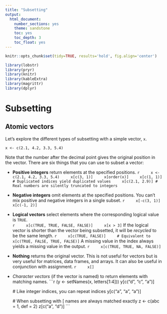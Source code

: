 ```yaml
---
title: "Subsetting"
output:
  html_document:
    number_sections: yes
    theme: sandstone
    toc: yes
    toc_depth: 3
    toc_float: yes
---
```


```r
knitr::opts_chunk$set(tidy=TRUE, results='hold', fig.align='center')
```

```r
library(lobstr)
library(pryr)
library(knitr)
library(kableExtra)
library(magrittr)
library(dplyr)
```

# Subsetting
## Atomic vectors
Let’s explore the different types of subsetting with a simple vector, `x`.

```
x <- c(2.1, 4.2, 3.3, 5.4)
```

Note that the number after the decimal point gives the original position in the vector. There are six things that you can use to subset a vector:

* **Positive integers** return elements at the specified positions.
    ```r
    x <- c(2.1, 4.2, 3.3, 5.4)
    x[c(3, 1)]
    x[order(x)]
    x[c(1, 1)] # Duplicated indices yield duplicated values
    x[c(2.1, 2.9)] # Real numbers are silently truncated to integers
    ```

* **Negative integers** omit elements at the specified positions. You can’t mix positive and negative integers in a single subset.
    ```r
    x[-c(3, 1)]
    x[c(-1, 2)]
    ```

* **Logical vectors** select elements where the corresponding logical value is `TRUE`.  
    ```r
    x[c(TRUE, TRUE, FALSE, FALSE)]
    x[x > 3]
    ```
If the logical vector is shorter than the vector being subsetted, it will be *recycled* to be the same length.
    ```r
    x[c(TRUE, FALSE)]
    # Equivalent to
    x[c(TRUE, FALSE, TRUE, FALSE)]
    ```
A missing value in the index always yields a missing value in the output.
    ```r
    x[c(TRUE, TRUE, NA, FALSE)]
    ```

* **Nothing** returns the original vector. This is not useful for vectors but is very useful for matrices, data frames, and arrays. It can also be useful in conjunction with assignment.
    ```r
    x[]
    ```

* *Character vectors* (if the vector is named) to return elements with matching names.
    ```r
    (y <- setNames(x, letters[1:4]))
    y[c("d", "c", "a")]

    # Like integer indices, you can repeat indices
    y[c("a", "a", "a")]

    # When subsetting with [ names are always matched exactly
    z <- c(abc = 1, def = 2)
    z[c("a", "d")]
    ```








